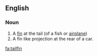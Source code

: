 ==English==

===Noun===
{{en-noun}}
{{wikipedia}}

#A [[fin]] at the tail (of a fish or [[airplane]])
#A fin like projection at the rear of a car.

[[fa:tailfin]]